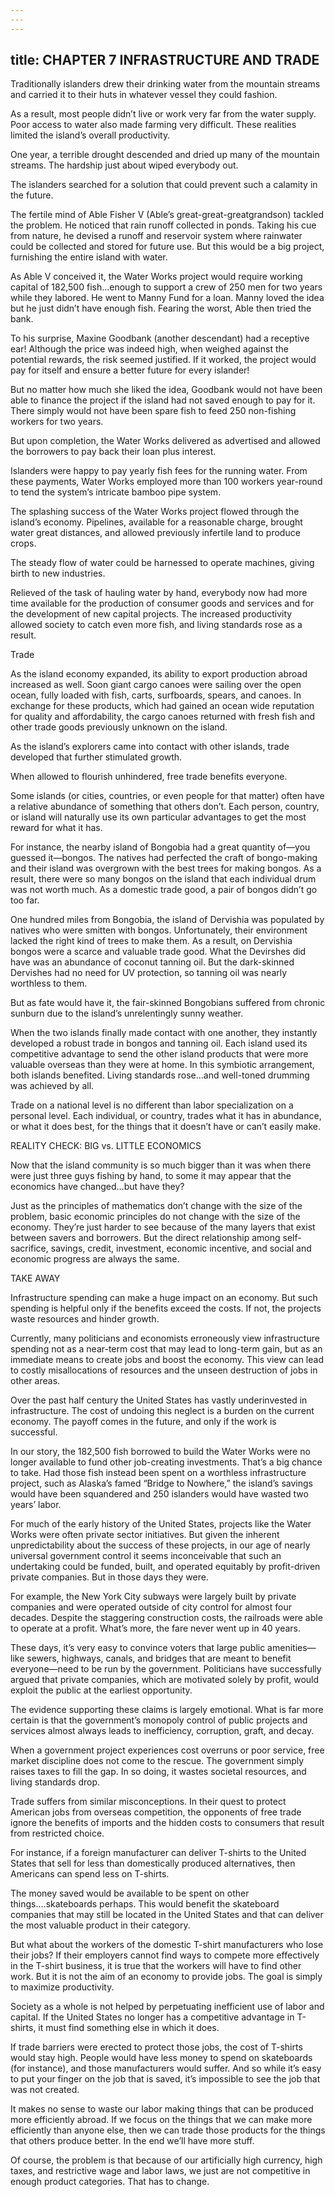 ```yaml
---
---
---
```

title: CHAPTER 7 INFRASTRUCTURE AND TRADE
---

Traditionally islanders drew their drinking water from the mountain streams and carried it to their huts in whatever vessel they could fashion.

As a result, most people didn’t live or work very far from the water supply. Poor access to water also made farming very difficult. These realities limited the island’s overall productivity.

One year, a terrible drought descended and dried up many of the mountain streams. The hardship just about wiped everybody out.

The islanders searched for a solution that could prevent such a calamity in the future.

The fertile mind of Able Fisher V (Able’s great-great-greatgrandson) tackled the problem. He noticed that rain runoff collected in ponds. Taking his cue from nature, he devised a runoff and reservoir system where rainwater could be collected and stored for future use. But this would be a big project, furnishing the entire island with water.

As Able V conceived it, the Water Works project would require working capital of 182,500 fish…enough to support a crew of 250 men for two years while they labored. He went to Manny Fund for a loan. Manny loved the idea but he just didn’t have enough fish. Fearing the worst, Able then tried the bank.

To his surprise, Maxine Goodbank (another descendant) had a receptive ear! Although the price was indeed high, when weighed against the potential rewards, the risk seemed justified. If it worked, the project would pay for itself and ensure a better future for every islander!

But no matter how much she liked the idea, Goodbank would not have been able to finance the project if the island had not saved enough to pay for it. There simply would not have been spare fish to feed 250 non-fishing workers for two years.

But upon completion, the Water Works delivered as advertised and allowed the borrowers to pay back their loan plus interest.

Islanders were happy to pay yearly fish fees for the running water. From these payments, Water Works employed more than 100 workers year-round to tend the system’s intricate bamboo pipe system.

The splashing success of the Water Works project flowed through the island’s economy. Pipelines, available for a reasonable charge, brought water great distances, and allowed previously infertile land to produce crops.

The steady flow of water could be harnessed to operate machines, giving birth to new industries.

Relieved of the task of hauling water by hand, everybody now had more time available for the production of consumer goods and services and for the development of new capital projects. The increased productivity allowed society to catch even more fish, and living standards rose as a result.

Trade

As the island economy expanded, its ability to export production abroad increased as well. Soon giant cargo canoes were sailing over the open ocean, fully loaded with fish, carts, surfboards, spears, and canoes. In exchange for these products, which had gained an ocean wide reputation for quality and affordability, the cargo canoes returned with fresh fish and other trade goods previously unknown on the island.

As the island’s explorers came into contact with other islands, trade developed that further stimulated growth.

When allowed to flourish unhindered, free trade benefits everyone.

Some islands (or cities, countries, or even people for that matter) often have a relative abundance of something that others don’t. Each person, country, or island will naturally use its own particular advantages to get the most reward for what it has.

For instance, the nearby island of Bongobia had a great quantity of—you guessed it—bongos. The natives had perfected the craft of bongo-making and their island was overgrown with the best trees for making bongos. As a result, there were so many bongos on the island that each individual drum was not worth much. As a domestic trade good, a pair of bongos didn’t go too far.

One hundred miles from Bongobia, the island of Dervishia was populated by natives who were smitten with bongos. Unfortunately, their environment lacked the right kind of trees to make them. As a result, on Dervishia bongos were a scarce and valuable trade good. What the Devirshes did have was an abundance of coconut tanning oil. But the dark-skinned Dervishes had no need for UV protection, so tanning oil was nearly worthless to them.

But as fate would have it, the fair-skinned Bongobians suffered from chronic sunburn due to the island’s unrelentingly sunny weather.

When the two islands finally made contact with one another, they instantly developed a robust trade in bongos and tanning oil. Each island used its competitive advantage to send the other island products that were more valuable overseas than they were at home. In this symbiotic arrangement, both islands benefited. Living standards rose…and well-toned drumming was achieved by all.

Trade on a national level is no different than labor specialization on a personal level. Each individual, or country, trades what it has in abundance, or what it does best, for the things that it doesn’t have or can’t easily make.

REALITY CHECK: BIG vs. LITTLE ECONOMICS

Now that the island community is so much bigger than it was when there were just three guys fishing by hand, to some it may appear that the economics have changed…but have they?

Just as the principles of mathematics don’t change with the size of the problem, basic economic principles do not change with the size of the economy. They’re just harder to see because of the many layers that exist between savers and borrowers. But the direct relationship among self-sacrifice, savings, credit, investment, economic incentive, and social and economic progress are always the same.

TAKE AWAY

Infrastructure spending can make a huge impact on an economy. But such spending is helpful only if the benefits exceed the costs. If not, the projects waste resources and hinder growth.

Currently, many politicians and economists erroneously view infrastructure spending not as a near-term cost that may lead to long-term gain, but as an immediate means to create jobs and boost the economy. This view can lead to costly misallocations of resources and the unseen destruction of jobs in other areas.

Over the past half century the United States has vastly underinvested in infrastructure. The cost of undoing this neglect is a burden on the current economy. The payoff comes in the future, and only if the work is successful.

In our story, the 182,500 fish borrowed to build the Water Works were no longer available to fund other job-creating investments. That’s a big chance to take. Had those fish instead been spent on a worthless infrastructure project, such as Alaska’s famed “Bridge to Nowhere,” the island’s savings would have been squandered and 250 islanders would have wasted two years’ labor.

For much of the early history of the United States, projects like the Water Works were often private sector initiatives. But given the inherent unpredictability about the success of these projects, in our age of nearly universal government control it seems inconceivable that such an undertaking could be funded, built, and operated equitably by profit-driven private companies. But in those days they were.

For example, the New York City subways were largely built by private companies and were operated outside of city control for almost four decades. Despite the staggering construction costs, the railroads were able to operate at a profit. What’s more, the fare never went up in 40 years.

These days, it’s very easy to convince voters that large public amenities—like sewers, highways, canals, and bridges that are meant to benefit everyone—need to be run by the government. Politicians have successfully argued that private companies, which are motivated solely by profit, would exploit the public at the earliest opportunity.

The evidence supporting these claims is largely emotional. What is far more certain is that the government’s monopoly control of public projects and services almost always leads to inefficiency, corruption, graft, and decay.

When a government project experiences cost overruns or poor service, free market discipline does not come to the rescue. The government simply raises taxes to fill the gap. In so doing, it wastes societal resources, and living standards drop.

Trade suffers from similar misconceptions. In their quest to protect American jobs from overseas competition, the opponents of free trade ignore the benefits of imports and the hidden costs to consumers that result from restricted choice.

For instance, if a foreign manufacturer can deliver T-shirts to the United States that sell for less than domestically produced alternatives, then Americans can spend less on T-shirts.

The money saved would be available to be spent on other things….skateboards perhaps. This would benefit the skateboard companies that may still be located in the United States and that can deliver the most valuable product in their category.

But what about the workers of the domestic T-shirt manufacturers who lose their jobs? If their employers cannot find ways to compete more effectively in the T-shirt business, it is true that the workers will have to find other work. But it is not the aim of an economy to provide jobs. The goal is simply to maximize productivity.

Society as a whole is not helped by perpetuating inefficient use of labor and capital. If the United States no longer has a competitive advantage in T-shirts, it must find something else in which it does.

If trade barriers were erected to protect those jobs, the cost of T-shirts would stay high. People would have less money to spend on skateboards (for instance), and those manufacturers would suffer. And so while it’s easy to put your finger on the job that is saved, it’s impossible to see the job that was not created.

It makes no sense to waste our labor making things that can be produced more efficiently abroad. If we focus on the things that we can make more efficiently than anyone else, then we can trade those products for the things that others produce better. In the end we’ll have more stuff.

Of course, the problem is that because of our artificially high currency, high taxes, and restrictive wage and labor laws, we just are not competitive in enough product categories. That has to change.
